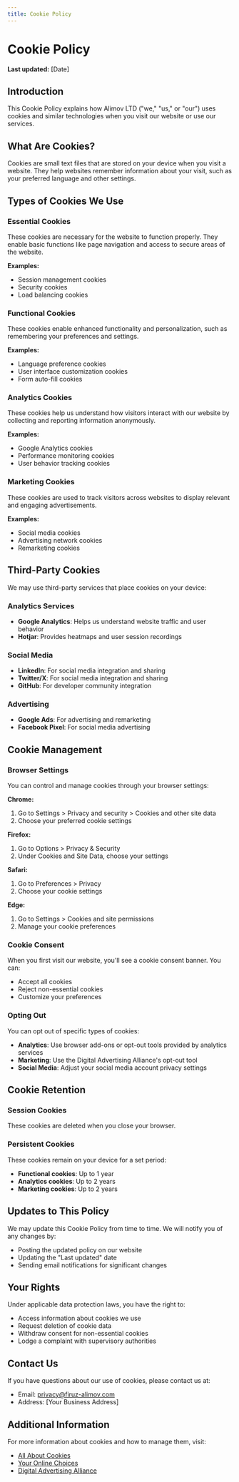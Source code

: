 ```yaml
---
title: Cookie Policy
---
```


# Cookie Policy

**Last updated:** [Date]

## Introduction

This Cookie Policy explains how Alimov LTD ("we," "us," or "our") uses cookies and similar technologies when you visit our website or use our services.

## What Are Cookies?

Cookies are small text files that are stored on your device when you visit a website. They help websites remember information about your visit, such as your preferred language and other settings.

## Types of Cookies We Use

### Essential Cookies
These cookies are necessary for the website to function properly. They enable basic functions like page navigation and access to secure areas of the website.

**Examples:**
- Session management cookies
- Security cookies
- Load balancing cookies

### Functional Cookies
These cookies enable enhanced functionality and personalization, such as remembering your preferences and settings.

**Examples:**
- Language preference cookies
- User interface customization cookies
- Form auto-fill cookies

### Analytics Cookies
These cookies help us understand how visitors interact with our website by collecting and reporting information anonymously.

**Examples:**
- Google Analytics cookies
- Performance monitoring cookies
- User behavior tracking cookies

### Marketing Cookies
These cookies are used to track visitors across websites to display relevant and engaging advertisements.

**Examples:**
- Social media cookies
- Advertising network cookies
- Remarketing cookies

## Third-Party Cookies

We may use third-party services that place cookies on your device:

### Analytics Services
- **Google Analytics**: Helps us understand website traffic and user behavior
- **Hotjar**: Provides heatmaps and user session recordings

### Social Media
- **LinkedIn**: For social media integration and sharing
- **Twitter/X**: For social media integration and sharing
- **GitHub**: For developer community integration

### Advertising
- **Google Ads**: For advertising and remarketing
- **Facebook Pixel**: For social media advertising

## Cookie Management

### Browser Settings
You can control and manage cookies through your browser settings:

**Chrome:**
1. Go to Settings > Privacy and security > Cookies and other site data
2. Choose your preferred cookie settings

**Firefox:**
1. Go to Options > Privacy & Security
2. Under Cookies and Site Data, choose your settings

**Safari:**
1. Go to Preferences > Privacy
2. Choose your cookie settings

**Edge:**
1. Go to Settings > Cookies and site permissions
2. Manage your cookie preferences

### Cookie Consent
When you first visit our website, you'll see a cookie consent banner. You can:
- Accept all cookies
- Reject non-essential cookies
- Customize your preferences

### Opting Out
You can opt out of specific types of cookies:
- **Analytics**: Use browser add-ons or opt-out tools provided by analytics services
- **Marketing**: Use the Digital Advertising Alliance's opt-out tool
- **Social Media**: Adjust your social media account privacy settings

## Cookie Retention

### Session Cookies
These cookies are deleted when you close your browser.

### Persistent Cookies
These cookies remain on your device for a set period:
- **Functional cookies**: Up to 1 year
- **Analytics cookies**: Up to 2 years
- **Marketing cookies**: Up to 2 years

## Updates to This Policy

We may update this Cookie Policy from time to time. We will notify you of any changes by:
- Posting the updated policy on our website
- Updating the "Last updated" date
- Sending email notifications for significant changes

## Your Rights

Under applicable data protection laws, you have the right to:
- Access information about cookies we use
- Request deletion of cookie data
- Withdraw consent for non-essential cookies
- Lodge a complaint with supervisory authorities

## Contact Us

If you have questions about our use of cookies, please contact us at:
- Email: privacy@firuz-alimov.com
- Address: [Your Business Address]

## Additional Information

For more information about cookies and how to manage them, visit:
- [All About Cookies](https://www.allaboutcookies.org/)
- [Your Online Choices](https://www.youronlinechoices.com/)
- [Digital Advertising Alliance](https://digitaladvertisingalliance.org/) 